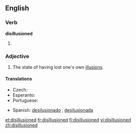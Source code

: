 ==English==

===Verb===
'''disillusioned'''

# {{past of|[[disillusion]]}}

===Adjective===
{{en-adj}}

# The state of having lost one's own [[illusion]]s.

====Translations====
{{trans-top}}
* Czech: {{t|cs|rozčarovaný}}
* Esperanto: {{t-|eo|seniluziigata|xs=Esperanto}}
* Portuguese: {{t+|pt|desiludido}}
{{trans-mid}}
* Spanish: [[desilusionado]] {{m}}, [[desilusionada]] {{f}}
{{trans-bottom}}

[[et:disillusioned]]
[[fr:disillusioned]]
[[fi:disillusioned]]
[[vi:disillusioned]]
[[zh:disillusioned]]